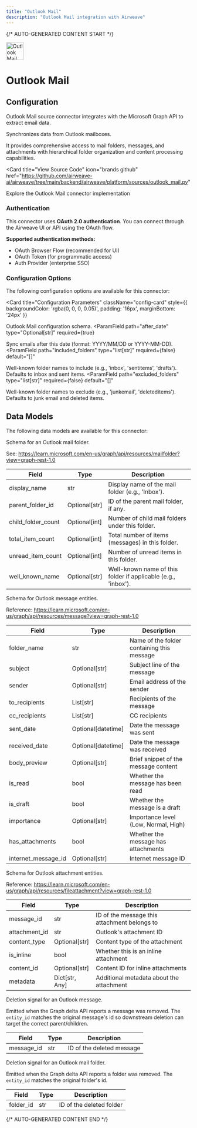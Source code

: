 ```yaml
---
title: "Outlook Mail"
description: "Outlook Mail integration with Airweave"
---
```


{/* AUTO-GENERATED CONTENT START */}



<div className="connector-header" style={{ display: 'flex', alignItems: 'center', gap: '12px', marginBottom: '24px' }}>
  <img src="icon.svg" alt="Outlook Mail logo" width="48" height="48" className="connector-icon" />
  <h1 style={{ margin: 0 }}>Outlook Mail</h1>
</div>

## Configuration

Outlook Mail source connector integrates with the Microsoft Graph API to extract email data.

Synchronizes data from Outlook mailboxes.

It provides comprehensive access to mail folders, messages, and
attachments with hierarchical folder organization and content processing capabilities.

<Card
  title="View Source Code"
  icon="brands github"
  href="https://github.com/airweave-ai/airweave/tree/main/backend/airweave/platform/sources/outlook_mail.py"
>
  Explore the Outlook Mail connector implementation
</Card>

### Authentication

This connector uses **OAuth 2.0 authentication**. You can connect through the Airweave UI or API using the OAuth flow.

**Supported authentication methods:**
- OAuth Browser Flow (recommended for UI)
- OAuth Token (for programmatic access)
- Auth Provider (enterprise SSO)

### Configuration Options

The following configuration options are available for this connector:

<Card
  title="Configuration Parameters"
  className="config-card"
  style={{ backgroundColor: 'rgba(0, 0, 0, 0.05)', padding: '16px', marginBottom: '24px' }}
>

Outlook Mail configuration schema.
<ParamField
  path="after_date"
  type="Optional[str]"
  required={true}
>
  Sync emails after this date (format: YYYY/MM/DD or YYYY-MM-DD).
</ParamField>
<ParamField
  path="included_folders"
  type="list[str]"
  required={false}
  default="[]"
>
  Well-known folder names to include (e.g., 'inbox', 'sentitems', 'drafts'). Defaults to inbox and sent items.
</ParamField>
<ParamField
  path="excluded_folders"
  type="list[str]"
  required={false}
  default="[]"
>
  Well-known folder names to exclude (e.g., 'junkemail', 'deleteditems'). Defaults to junk email and deleted items.
</ParamField>
</Card>

## Data Models

The following data models are available for this connector:

<Accordion title="OutlookMailFolderEntity">

Schema for an Outlook mail folder.

See:
  https://learn.microsoft.com/en-us/graph/api/resources/mailfolder?view=graph-rest-1.0

| Field | Type | Description |
|-------|------|-------------|
| display_name | str | Display name of the mail folder (e.g., 'Inbox'). |
| parent_folder_id | Optional[str] | ID of the parent mail folder, if any. |
| child_folder_count | Optional[int] | Number of child mail folders under this folder. |
| total_item_count | Optional[int] | Total number of items (messages) in this folder. |
| unread_item_count | Optional[int] | Number of unread items in this folder. |
| well_known_name | Optional[str] | Well-known name of this folder if applicable (e.g., 'inbox'). |

</Accordion>
<Accordion title="OutlookMessageEntity">

Schema for Outlook message entities.

Reference: https://learn.microsoft.com/en-us/graph/api/resources/message?view=graph-rest-1.0

| Field | Type | Description |
|-------|------|-------------|
| folder_name | str | Name of the folder containing this message |
| subject | Optional[str] | Subject line of the message |
| sender | Optional[str] | Email address of the sender |
| to_recipients | List[str] | Recipients of the message |
| cc_recipients | List[str] | CC recipients |
| sent_date | Optional[datetime] | Date the message was sent |
| received_date | Optional[datetime] | Date the message was received |
| body_preview | Optional[str] | Brief snippet of the message content |
| is_read | bool | Whether the message has been read |
| is_draft | bool | Whether the message is a draft |
| importance | Optional[str] | Importance level (Low, Normal, High) |
| has_attachments | bool | Whether the message has attachments |
| internet_message_id | Optional[str] | Internet message ID |

</Accordion>
<Accordion title="OutlookAttachmentEntity">

Schema for Outlook attachment entities.

Reference: https://learn.microsoft.com/en-us/graph/api/resources/fileattachment?view=graph-rest-1.0

| Field | Type | Description |
|-------|------|-------------|
| message_id | str | ID of the message this attachment belongs to |
| attachment_id | str | Outlook's attachment ID |
| content_type | Optional[str] | Content type of the attachment |
| is_inline | bool | Whether this is an inline attachment |
| content_id | Optional[str] | Content ID for inline attachments |
| metadata | Dict[str, Any] | Additional metadata about the attachment |

</Accordion>
<Accordion title="OutlookMessageDeletionEntity">

Deletion signal for an Outlook message.

Emitted when the Graph delta API reports a message was removed.
The `entity_id` matches the original message's id so downstream deletion
can target the correct parent/children.

| Field | Type | Description |
|-------|------|-------------|
| message_id | str | ID of the deleted message |

</Accordion>
<Accordion title="OutlookMailFolderDeletionEntity">

Deletion signal for an Outlook mail folder.

Emitted when the Graph delta API reports a folder was removed.
The `entity_id` matches the original folder's id.

| Field | Type | Description |
|-------|------|-------------|
| folder_id | str | ID of the deleted folder |

</Accordion>




{/* AUTO-GENERATED CONTENT END */}

